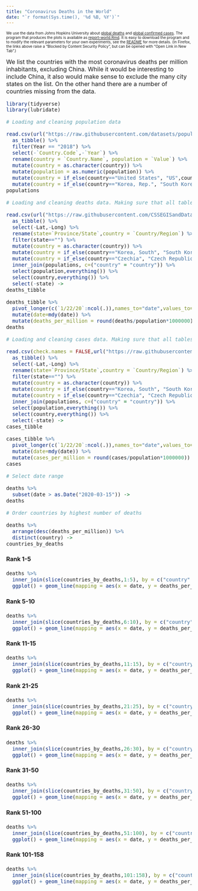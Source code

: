 ```yaml
---
title: "Coronavirus Deaths in the World"
date: "`r format(Sys.time(), '%d %B, %Y')`"
---
```


<font size=1>
We use the data from Johns Hopkins University about [global deaths](https://github.com/CSSEGISandData/COVID-19/blob/master/csse_covid_19_data/csse_covid_19_time_series/time_series_covid19_deaths_global.csv)  and [global confirmed cases](https://github.com/CSSEGISandData/COVID-19/blob/master/csse_covid_19_data/csse_covid_19_time_series/time_series_covid19_confirmed_global.csv). The program that produces the plots is available as [report-world.Rmd](https://github.com/alexhkurz/coronavirus-in-R/blob/master/reports/report-world.Rmd). It is easy to download the program and to modify the relevant parameters for your own experiments, see the [README](https://github.com/alexhkurz/coronavirus-in-R/) for more details. (In Firefox, the links above raise a "Blocked by Content Security Policy", but can be opened with "Open Link in New Tab".)
</font>

<font size=3>
We list the countries with the most coronavirus deaths per million inhabitants, excluding China. While it would be interesting to include China, it also would make sense to exclude the many city states on the list. On the other hand there are a number of countries missing from the data. 

```r
library(tidyverse)
library(lubridate)

# Loading and cleaning population data

read.csv(url("https://raw.githubusercontent.com/datasets/population/master/data/population.csv")) %>%
  as_tibble() %>%
  filter(Year == "2018") %>%
  select(-`Country.Code`,-`Year`) %>%
  rename(country = `Country.Name`, population = `Value`) %>%
  mutate(country = as.character(country)) %>%
  mutate(population = as.numeric(population)) %>%
  mutate(country = if_else(country=="United States", "US",country)) %>%
  mutate(country = if_else(country=="Korea, Rep.", "South Korea",country)) ->
populations

# Loading and cleaning deaths data. Making sure that all tables have the same country names.

read.csv(url("https://raw.githubusercontent.com/CSSEGISandData/COVID-19/master/csse_covid_19_data/csse_covid_19_time_series/time_series_covid19_deaths_global.csv"),check.names = FALSE) %>%
  as_tibble() %>%
  select(-Lat,-Long) %>%
  rename(state=`Province/State`,country = `Country/Region`) %>%
  filter(state=="") %>%
  mutate(country = as.character(country)) %>%
  mutate(country = if_else(country=="Korea, South", "South Korea",country)) %>%
  mutate(country = if_else(country=="Czechia", "Czech Republic",country)) %>%
  inner_join(populations, c=("country" = "country")) %>%
  select(population,everything()) %>%
  select(country,everything()) %>%
  select(-state) ->
deaths_tibble

deaths_tibble %>%
  pivot_longer(c(`1/22/20`:ncol(.)),names_to="date",values_to="deaths") %>%
  mutate(date=mdy(date)) %>%
  mutate(deaths_per_million = round(deaths/population*1000000)) ->
deaths

# Loading and cleaning cases data. Making sure that all tables have the same country names.

read.csv(check.names = FALSE,url("https://raw.githubusercontent.com/CSSEGISandData/COVID-19/master/csse_covid_19_data/csse_covid_19_time_series/time_series_covid19_confirmed_global.csv")) %>%
  as_tibble() %>%
  select(-Lat,-Long) %>%
  rename(state=`Province/State`,country = `Country/Region`) %>%
  filter(state=="") %>%
  mutate(country = as.character(country)) %>%
  mutate(country = if_else(country=="Korea, South", "South Korea",country)) %>%
  mutate(country = if_else(country=="Czechia", "Czech Republic",country)) %>%
  inner_join(populations, c=("country" = "country")) %>%
  select(population,everything()) %>%
  select(country,everything()) %>%
  select(-state) ->
cases_tibble

cases_tibble %>%
  pivot_longer(c(`1/22/20`:ncol(.)),names_to="date",values_to="cases") %>%
  mutate(date=mdy(date)) %>%
  mutate(cases_per_million = round(cases/population*1000000)) ->
cases
```

```r

# Select date range

deaths %>%
  subset(date > as.Date("2020-03-15")) ->
deaths
```

```r

# Order countries by highest number of deaths

deaths %>%
  arrange(desc(deaths_per_million)) %>%
  distinct(country) ->
countries_by_deaths
```


#### Rank 1-5

```r
deaths %>%
  inner_join(slice(countries_by_deaths,1:5), by = c("country" = "country")) %>%
  ggplot() + geom_line(mapping = aes(x = date, y = deaths_per_million, color = country))
```

#### Rank 5-10

```r
deaths %>%
  inner_join(slice(countries_by_deaths,6:10), by = c("country" = "country")) %>%
  ggplot() + geom_line(mapping = aes(x = date, y = deaths_per_million, color = country))
```

#### Rank 11-15

```r
deaths %>%
  inner_join(slice(countries_by_deaths,11:15), by = c("country" = "country")) %>%
  ggplot() + geom_line(mapping = aes(x = date, y = deaths_per_million, color = country))
```

#### Rank 21-25

  
```r
deaths %>%
  inner_join(slice(countries_by_deaths,21:25), by = c("country" = "country")) %>%
  ggplot() + geom_line(mapping = aes(x = date, y = deaths_per_million, color = country))
```

#### Rank 26-30

```r
deaths %>%
  inner_join(slice(countries_by_deaths,26:30), by = c("country" = "country")) %>%
  ggplot() + geom_line(mapping = aes(x = date, y = deaths_per_million, color = country))
```

#### Rank 31-50

```r
deaths %>%
  inner_join(slice(countries_by_deaths,31:50), by = c("country" = "country")) %>%
  ggplot() + geom_line(mapping = aes(x = date, y = deaths_per_million, color = country))
```

#### Rank 51-100

```r
deaths %>%
  inner_join(slice(countries_by_deaths,51:100), by = c("country" = "country")) %>%
  ggplot() + geom_line(mapping = aes(x = date, y = deaths_per_million, color = country))
```

#### Rank 101-158

```r
deaths %>%
  inner_join(slice(countries_by_deaths,101:158), by = c("country" = "country")) %>%
  ggplot() + geom_line(mapping = aes(x = date, y = deaths_per_million, color = country))
```

</font>
